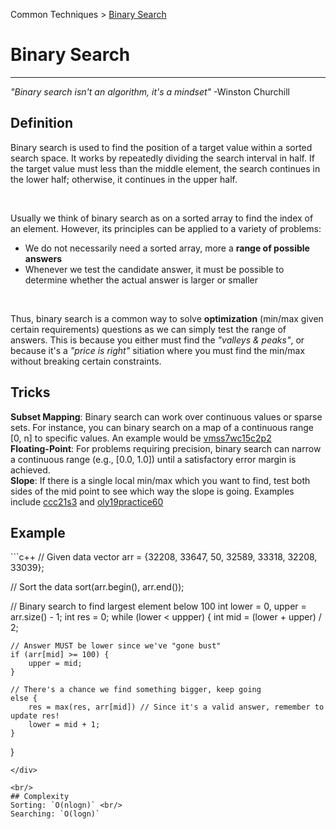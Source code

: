 Common Techniques > [Binary Search](/docs/binarysearch/)
# Binary Search
---
*"Binary search isn't an algorithm, it's a mindset"* -Winston Churchill

## Definition
Binary search is used to find the position of a target value within a sorted search space. 
It works by repeatedly dividing the search interval in half. 
If the target value must less than the middle element, the search continues in the lower half; otherwise, it continues in the upper half.

&nbsp;

Usually we think of binary search as on a sorted array to find the index of an element. However, 
its principles can be applied to a variety of problems:
- We do not necessarily need a sorted array, more a **range of possible answers**
- Whenever we test the candidate answer, it must be possible to determine whether the actual answer is larger or smaller 

&nbsp;

Thus, binary search is a common way to solve **optimization** (min/max given certain requirements) questions as we can simply
test the range of answers. This is because you either must find the *"valleys & peaks"*, or because it's a *"price is right"*
sitiation where you must find the min/max without breaking certain constraints.

## Tricks
**Subset Mapping**: Binary search can work over continuous values or sparse sets. 
For instance, you can binary search on a map of a continuous range [0, n] to specific values.
An example would be [vmss7wc15c2p2](/exemplars/vmss7wc15c2p2) <br/>
**Floating-Point**: For problems requiring precision, 
binary search can narrow a continuous range (e.g., [0.0, 1.0]) until a satisfactory error margin is achieved.<br/>
**Slope**: If there is a single local min/max which you want to find, test both sides of the mid point to see which way the slope is going.
Examples include [ccc21s3](/exemplars/ccc21s3) and [oly19practice60](/exemplars/oly20practice130) <br/>

## Example
<div className="language-cpp">
```c++ 
// Given data
vector<int> arr = {32208, 33647, 50, 32589, 33318, 32208, 33039};

// Sort the data
sort(arr.begin(), arr.end());

// Binary search to find largest element below 100
int lower = 0, upper = arr.size() - 1;
int res = 0;
while (lower < uppper) {
    int mid = (lower + upper) / 2;
    
    // Answer MUST be lower since we've "gone bust"
    if (arr[mid] >= 100) {
        upper = mid;
    }

    // There's a chance we find something bigger, keep going
    else {
        res = max(res, arr[mid]) // Since it's a valid answer, remember to update res!
        lower = mid + 1;
    }  
}
```
</div>

<br/>
## Complexity
Sorting: `O(nlogn)` <br/>
Searching: `O(logn)`